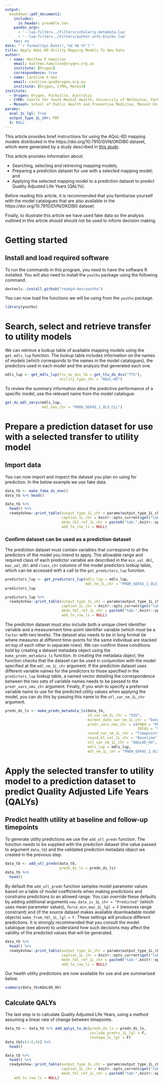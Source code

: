```yaml
---
output: 
  bookdown::pdf_document2:
    includes:
      in_header: preamble.tex
    pandoc_args:
      - '--lua-filter=../Filters/scholarly-metadata.lua'
      - '--lua-filter=../Filters/author-info-blocks.lua'
    toc: no
date: "`r format(Sys.Date(),'%d %B %Y')`"
title: Apply AQoL-6D Utility Mapping Models To New Data
author:
  - name: Matthew P Hamilton
    email: matthew.hamilton@orygen.org.au
    institute: [Orygen]
    correspondence: true
  - name: Caroline X Gao
    email: caroline.gao@orygen.org.au
    institute: [Orygen, CYMH, Monash]
institute:
  - Orygen: Orygen, Parkville, Australia
  - CYMH: Centre for Youth Mental Health; University of Melbourne, Parkville, Australia
  - Monash: School of Public Health and Preventive Medicine, Monash University, Clayton, Australia
params:
  eval_1L_lgl: True
  output_type_1L_chr: PDF
  X: NULL
---
```


This article provides brief instructions for using the AQoL-6D mapping models distributed in the https://doi.org/10.7910/DVN/DKDIB0 dataset, which were generated by a study described in [this study](https://www.medrxiv.org/content/10.1101/2021.07.07.21260129v2.full). 

This article provides information about:

- Searching, selecting and retrieving mapping models;
- Preparing a prediction dataset for use with a selected mapping model; and
- Applying the selected mapping model to a prediction dataset to predict Quality Adjusted Life Years (QALYs).

Before reading this article, it is recommended that you familiarise yourself with the model catalogues that are also available in the https://doi.org/10.7910/DVN/DKDIB0 dataset.

Finally, to illustrate this article we have used fake data so the analysis outlined in this article should should not be used to inform decision making.

# Getting started
## Install and load required software
To run the commands in this program, you need to have the software R installed. You will also need to install the `youthu` package using the following command.

```r
devtools::install_github("ready4-dev/youthu") 
```

You can now load the functions we will be using from the `youthu` package.

```r
library(youthu)
```

# Search, select and retrieve transfer to utility models
We can retrieve a lookup table of available mapping models using the `get_mdls_lup` function. The lookup table includes information on the names of models (which corresponds to the names in the model catalogues), the predictors used in each model and the analysis that generated each one.

```r
mdls_lup <- get_mdls_lup(ttu_dv_dss_tb = get_ttu_dv_dss("TTU"),
                         utility_type_chr = "AQoL-6D")
```

To review the summary information about the predictive performance of a specific model, use the relevant name from the model catalogue:

```r
get_dv_mdl_smrys(mdls_lup,
                 mdl_nms_chr = "PHQ9_SOFAS_1_OLS_CLL")
```

# Prepare a prediction dataset for use with a selected transfer to utility model

## Import data
You can now import and inspect the dataset you plan on using for prediction. In the below example we use fake data.

```r
data_tb <- make_fake_ds_one()
data_tb %>% head()
```
```r
data_tb %>% 
  head() %>%
  ready4show::print_table(output_type_1L_chr = params$output_type_1L_chr,
                          caption_1L_chr = knitr::opts_current$get("tab.cap"),
                          mkdn_tbl_ref_1L_chr = paste0("tab:",knitr::opts_current$get("tab.id")),
                          add_to_row_ls = NULL) 
```

### Confirm dataset can be used as a prediction dataset
The prediction dataset must contain variables that correspond to all the predictors of the model you intend to apply. The allowable range and required class of each predictor variable are described in the `min_val_dbl`,	`max_val_dbl` and	`class_chr` columns of the model predictors lookup table, which can be accessed with a call to the `get_predictors_lup` function.

```r
predictors_lup <- get_predictors_lup(mdls_lup = mdls_lup,
                                     mdl_nm_1L_chr = "PHQ9_SOFAS_1_OLS_CLL")
predictors_lup
```

```r
predictors_lup %>% 
  ready4show::print_table(output_type_1L_chr = params$output_type_1L_chr,
                          caption_1L_chr = knitr::opts_current$get("tab.cap"),
                          mkdn_tbl_ref_1L_chr = paste0("tab:",knitr::opts_current$get("tab.id")),
                          add_to_row_ls = NULL) 
```

The prediction dataset must also include both a unique client identifier variable and a measurement time-point identifier variable (which must be a `factor`{.R} with two levels). The dataset also needs to be in long format (ie where measures at different time-points for the same individual are stacked on top of each other in separate rows). We can confirm these conditions hold by creating a dataset metadata object using the `make_predn_metadata_ls` function. In creating the metadata object, the function checks that the dataset can be used in conjunction with the model specified at the `mdl_nm_1L_chr` argument. If the prediction dataset uses different variable names for the predictors to those specified in the `predictors_lup`{.R} lookup table, a named vector detailing the correspondence between the two sets of variable names needs to be passed to the `predr_vars_nms_chr` argument. Finally, if you wish to specify a preferred variable name to use for the predicted utility values when applying the model, you can do this by passing this name to the `utl_var_nm_1L_chr` argument.

```r
predn_ds_ls <- make_predn_metadata_ls(data_tb,
                                      id_var_nm_1L_chr = "UID",
                                      msrmnt_date_var_nm_1L_chr = "Date",
                                      predr_vars_nms_chr = c(PHQ9 = "PHQ_total",
                                                             SOFAS = "SOFAS_total"),
                                      round_var_nm_1L_chr = "Timepoint",
                                      round_bl_val_1L_chr = "Baseline",
                                      utl_var_nm_1L_chr = "AQoL6D_HU",
                                      mdls_lup = mdls_lup,
                                      mdl_nm_1L_chr = "PHQ9_SOFAS_1_OLS_CLL")
```


# Apply the selected transfer to utility model to a prediction dataset to predict Quality Adjusted Life Years (QALYs)

## Predict health utility at baseline and follow-up timepoints
To generate utility predictions we use the `add_utl_predn`{.R} function. The function needs to be supplied with the prediction dataset (the value passed to argument `data_tb`) and the validated prediction metadata object we created in the previous step. 

```r
data_tb <- add_utl_predn(data_tb,
                         predn_ds_ls = predn_ds_ls)
data_tb %>% 
  head()
```

By default the `add_utl_predn`{.R} function samples model parameter values based on a table of model coefficients when making predictions and constrains predictions to an allowed range. You can override these defaults by adding additional arguments `new_data_is_1L_chr = "Predicted"` (which uses mean parameter values), `force_min_max_1L_lgl = F` (removes range constraint) and (if the source dataset makes available downloadable model objects) `make_from_tbl_1L_lgl = F`. These settings will produce different predictions. It is strongly recommended that you consult the model catalogue (see above) to understand how such decisions may affect the validity of the predicted values that will be generated.


```r
data_tb %>% 
  head() %>%
  ready4show::print_table(output_type_1L_chr = params$output_type_1L_chr,
                          caption_1L_chr = knitr::opts_current$get("tab.cap"),
                          mkdn_tbl_ref_1L_chr = paste0("tab:",knitr::opts_current$get("tab.id")),
                          add_to_row_ls = NULL) 
```

Our health utility predictions are now available for use and are summarised below.

```r
summary(data_tb$AQoL6D_HU)
```

## Calculate QALYs
The last step is to calculate Quality Adjusted Life Years, using a method assuming a linear rate of change between timepoints.

```r
data_tb <- data_tb %>% add_qalys_to_ds(predn_ds_ls = predn_ds_ls,
                                       include_predrs_1L_lgl = F,
                                       reshape_1L_lgl = F)
data_tb[c(1:6,9)] %>% 
  head() 
```

```r
data_tb %>% 
  head() %>%
  ready4show::print_table(output_type_1L_chr = params$output_type_1L_chr,
                          caption_1L_chr = knitr::opts_current$get("tab.cap"),
                          mkdn_tbl_ref_1L_chr = paste0("tab:",knitr::opts_current$get("tab.id")),
    add_to_row_ls = NULL) 
```